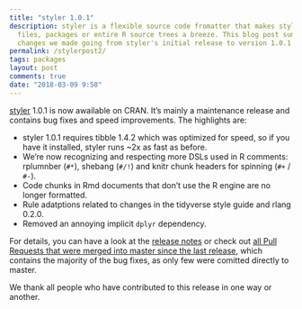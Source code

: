 ```yaml
---
title: "styler 1.0.1"
description: styler is a flexible source code fromatter that makes styling 
  files, packages or entire R source trees a breeze. This blog post summarizes 
  changes we made going from styler's initial release to version 1.0.1
permalink: /stylerpost2/
tags: packages
layout: post
comments: true
date: "2018-03-09 9:50"
---
```


[styler](https://github.com/r-lib/styler) 1.0.1 is now awailable on CRAN. It's mainly a maintenance release and contains bug fixes and speed improvements.
The highlights are:

* styler 1.0.1 requires tibble 1.4.2 which was optimized for speed, so if you have it installed, styler runs ~2x as fast as before.
* We're now recognizing and respecting more DSLs used in R comments: rplumnber (`#*`), shebang (`#/!`) and knitr chunk headers for spinning (`#+` / `#-`).
* Code chunks in Rmd documents that don't use the R engine are no longer formatted.
* Rule adatptions related to changes in the tidyverse style guide and rlang 0.2.0.
* Removed an annoying implicit `dplyr` dependency.
  
For details, you can have a look at the [release notes](https://github.com/r-lib/styler/releases/tag/v1.0.1) or check out [all Pull Requests that were merged into master since the last release](https://github.com/r-lib/styler/pulls?utf8=✓&q=is%3Apr+is%3Amerged+created%3A%3E2017-12-11+), which contains the majority of the bug fixes, as only few were comitted directly to master.

We thank all people who have contributed to this release in one way or another.
